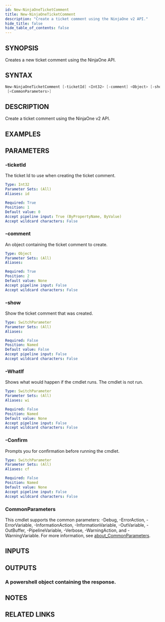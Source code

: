 ```yaml
---
id: New-NinjaOneTicketComment
title: New-NinjaOneTicketComment
description: "Create a ticket comment using the NinjaOne v2 API."
hide_title: false
hide_table_of_contents: false
---
```


## SYNOPSIS

Creates a new ticket comment using the NinjaOne API.

## SYNTAX

```powershell
New-NinjaOneTicketComment [-ticketId] <Int32> [-comment] <Object> [-show] [-WhatIf] [-Confirm]
 [<CommonParameters>]
```

## DESCRIPTION

Create a ticket comment using the NinjaOne v2 API.

## EXAMPLES

## PARAMETERS

### -ticketId

The ticket Id to use when creating the ticket comment.

```yaml
Type: Int32
Parameter Sets: (All)
Aliases: id

Required: True
Position: 1
Default value: 0
Accept pipeline input: True (ByPropertyName, ByValue)
Accept wildcard characters: False
```

### -comment

An object containing the ticket comment to create.

```yaml
Type: Object
Parameter Sets: (All)
Aliases:

Required: True
Position: 2
Default value: None
Accept pipeline input: False
Accept wildcard characters: False
```

### -show

Show the ticket comment that was created.

```yaml
Type: SwitchParameter
Parameter Sets: (All)
Aliases:

Required: False
Position: Named
Default value: False
Accept pipeline input: False
Accept wildcard characters: False
```

### -WhatIf

Shows what would happen if the cmdlet runs.
The cmdlet is not run.

```yaml
Type: SwitchParameter
Parameter Sets: (All)
Aliases: wi

Required: False
Position: Named
Default value: None
Accept pipeline input: False
Accept wildcard characters: False
```

### -Confirm

Prompts you for confirmation before running the cmdlet.

```yaml
Type: SwitchParameter
Parameter Sets: (All)
Aliases: cf

Required: False
Position: Named
Default value: None
Accept pipeline input: False
Accept wildcard characters: False
```

### CommonParameters

This cmdlet supports the common parameters: -Debug, -ErrorAction, -ErrorVariable, -InformationAction, -InformationVariable, -OutVariable, -OutBuffer, -PipelineVariable, -Verbose, -WarningAction, and -WarningVariable. For more information, see [about_CommonParameters](http://go.microsoft.com/fwlink/?LinkID=113216).

## INPUTS

## OUTPUTS

### A powershell object containing the response.

## NOTES

## RELATED LINKS
